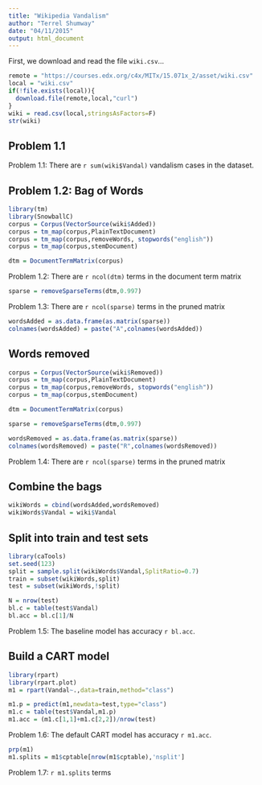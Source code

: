 ```yaml
---
title: "Wikipedia Vandalism"
author: "Terrel Shumway"
date: "04/11/2015"
output: html_document
---
```


First, we download and read the file `wiki.csv`...

```r

remote = "https://courses.edx.org/c4x/MITx/15.071x_2/asset/wiki.csv"
local = "wiki.csv"
if(!file.exists(local)){
  download.file(remote,local,"curl")
}
wiki = read.csv(local,stringsAsFactors=F)
str(wiki)
```

## Problem 1.1
Problem 1.1: There are `r sum(wiki$Vandal)` vandalism cases in the dataset.


## Problem 1.2: Bag of Words

```r
library(tm)
library(SnowballC)
corpus = Corpus(VectorSource(wiki$Added))
corpus = tm_map(corpus,PlainTextDocument)
corpus = tm_map(corpus,removeWords, stopwords("english"))
corpus = tm_map(corpus,stemDocument)

dtm = DocumentTermMatrix(corpus)

```

Problem 1.2: There are `r ncol(dtm)` terms in the document term matrix

```r
sparse = removeSparseTerms(dtm,0.997)
```

Problem 1.3: There are `r ncol(sparse)` terms in the pruned matrix

```r
wordsAdded = as.data.frame(as.matrix(sparse))
colnames(wordsAdded) = paste("A",colnames(wordsAdded))
```

## Words removed

```r
corpus = Corpus(VectorSource(wiki$Removed))
corpus = tm_map(corpus,PlainTextDocument)
corpus = tm_map(corpus,removeWords, stopwords("english"))
corpus = tm_map(corpus,stemDocument)

dtm = DocumentTermMatrix(corpus)

sparse = removeSparseTerms(dtm,0.997)

wordsRemoved = as.data.frame(as.matrix(sparse))
colnames(wordsRemoved) = paste("R",colnames(wordsRemoved))

```

Problem 1.4: There are `r ncol(sparse)` terms in the pruned matrix

## Combine the bags

```r
wikiWords = cbind(wordsAdded,wordsRemoved)
wikiWords$Vandal = wiki$Vandal
```

## Split into train and test sets

```r
library(caTools)
set.seed(123)
split = sample.split(wikiWords$Vandal,SplitRatio=0.7)
train = subset(wikiWords,split)
test = subset(wikiWords,!split)
```

```r
N = nrow(test)
bl.c = table(test$Vandal)
bl.acc = bl.c[1]/N
```

Problem 1.5: The baseline model has accuracy `r bl.acc`.

## Build a CART model

```r

library(rpart)
library(rpart.plot)
m1 = rpart(Vandal~.,data=train,method="class")

m1.p = predict(m1,newdata=test,type="class")
m1.c = table(test$Vandal,m1.p)
m1.acc = (m1.c[1,1]+m1.c[2,2])/nrow(test)

```

Problem 1.6: The default CART model has accuracy `r m1.acc`.

```r
prp(m1)
m1.splits = m1$cptable[nrow(m1$cptable),'nsplit']
```
Problem 1.7: `r m1.splits` terms


